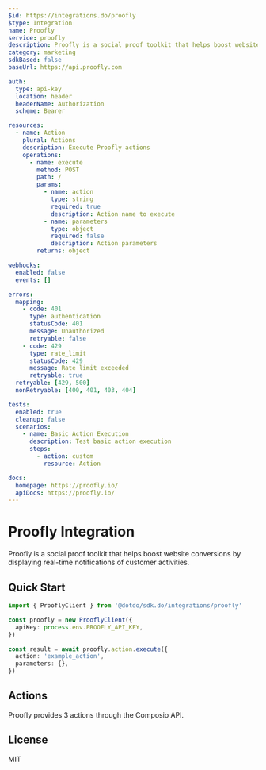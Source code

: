 ```yaml
---
$id: https://integrations.do/proofly
$type: Integration
name: Proofly
service: proofly
description: Proofly is a social proof toolkit that helps boost website conversions by displaying real-time notifications of customer activities.
category: marketing
sdkBased: false
baseUrl: https://api.proofly.com

auth:
  type: api-key
  location: header
  headerName: Authorization
  scheme: Bearer

resources:
  - name: Action
    plural: Actions
    description: Execute Proofly actions
    operations:
      - name: execute
        method: POST
        path: /
        params:
          - name: action
            type: string
            required: true
            description: Action name to execute
          - name: parameters
            type: object
            required: false
            description: Action parameters
        returns: object

webhooks:
  enabled: false
  events: []

errors:
  mapping:
    - code: 401
      type: authentication
      statusCode: 401
      message: Unauthorized
      retryable: false
    - code: 429
      type: rate_limit
      statusCode: 429
      message: Rate limit exceeded
      retryable: true
  retryable: [429, 500]
  nonRetryable: [400, 401, 403, 404]

tests:
  enabled: true
  cleanup: false
  scenarios:
    - name: Basic Action Execution
      description: Test basic action execution
      steps:
        - action: custom
          resource: Action

docs:
  homepage: https://proofly.io/
  apiDocs: https://proofly.io/
---
```


# Proofly Integration

Proofly is a social proof toolkit that helps boost website conversions by displaying real-time notifications of customer activities.

## Quick Start

```typescript
import { ProoflyClient } from '@dotdo/sdk.do/integrations/proofly'

const proofly = new ProoflyClient({
  apiKey: process.env.PROOFLY_API_KEY,
})

const result = await proofly.action.execute({
  action: 'example_action',
  parameters: {},
})
```

## Actions

Proofly provides 3 actions through the Composio API.

## License

MIT
